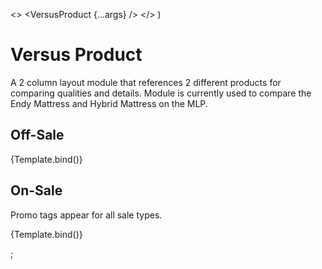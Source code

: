 
  <>
    <VersusProduct {...args} />
  </>
)

<Meta title='Modules/Versus Product' component={VersusProduct} />

# Versus Product

A 2 column layout module that references 2 different products for comparing qualities and details. Module is currently used to compare the Endy Mattress and Hybrid Mattress on the MLP.

## Off-Sale

<Canvas>
  <Story
    name='Versus Product - Off Sale'
    parameters={{
      layout: 'fullscreen'
    }}
    args={{
      locale: 'en',
      heading: 'Explore Endy Mattresses',
      productOne: {
        product: {
          name: 'The Endy Mattress',
          slug: '/endy-mattress',
          id: 1,
          priceRange: {
            minVariantPrice: 675
          }
        },
        recommendation: {
          heading: 'Recommended for:',
          subcopy:
            'All sleepers, whether you prefer resting on your front, back, or side. The award-winning Endy Mattress balances perfect comfort and support.'
        },
        features: [
          {
            heading: 'Responsive Rest',
            subcopy:
              'The Endy Mattress quickly bounces back to ensure your spine is properly supported throughout the night. Say goodbye to morning soreness!'
          },
          {
            heading: 'Perfect Firmness',
            subcopy:
              'Excellent support meets plush comfort. Experience award-winning sleep with the medium-firm Endy Mattress!'
          }
        ],
        productImage: {
          desktopImage: {
            _ref: 'image-22d23f0ee9188180f682adb17abb252535da74fd-960x622-jpg'
          },
          mobileImage: {
            _ref: 'image-22d23f0ee9188180f682adb17abb252535da74fd-960x622-jpg'
          },
          alt: 'Alt text is important'
        },
        productPill: 'MOST POPULAR'
      },
      productTwo: {
        product: {
          name: 'The Endy Mattress',
          slug: '/endy-mattress',
          id: 2,
          priceRange: {
            minVariantPrice: 895
          }
        },
        recommendation: {
          heading: 'Recommended for: ',
          subcopy:
            'Sleepers who want maximum levels of support from durable pocket coils—with the comfort of Endys award-winning foam.'
        },
        features: [
          {
            heading: 'Ergonomic Support',
            subcopy:
              'Hundreds of high-carbon steel coils offer unparalleled support and extra firmness in the areas that need it most.'
          },
          {
            heading: 'Added Airflow',
            subcopy:
              'Pocket coils complement our signature open-cell foam to create the most refreshing sleep experience of your life.'
          }
        ],
        productImage: {
          desktopImage: {
            _ref: 'image-6af546d4cdaabebb137c487557ebe81578b8f344-960x622-jpg'
          },
          mobileImage: {
            _ref: 'image-6af546d4cdaabebb137c487557ebe81578b8f344-960x622-jpg'
          },
          alt: 'Alt text is important'
        },
        productPill: 'EXTRA SUPPORT'
      },
      productReviews: [
        {
          domain_key: '1',
          product_score: 4.85714,
          total_reviews: 14
        },
        {
          domain_key: '2',
          product_score: 0,
          total_reviews: 14
        }
      ]
    }}
  >
    {Template.bind()}
  </Story>
</Canvas>

## On-Sale

Promo tags appear for all sale types.

<Canvas>
  <Story
    name='Versus Product - On Sale'
    parameters={{
      layout: 'fullscreen'
    }}
    args={{
      locale: 'en',
      heading: 'Explore Endy Mattresses',
      productOne: {
        product: {
          name: 'The Endy Mattress',
          slug: '/endy-mattress',
          id: 1,
          priceRange: {
            minVariantPrice: 675
          }
        },
        recommendation: {
          heading: 'Recommended for:',
          subcopy:
            'All sleepers, whether you prefer resting on your front, back, or side. The award-winning Endy Mattress balances perfect comfort and support.'
        },
        features: [
          {
            heading: 'Responsive Rest',
            subcopy:
              'The Endy Mattress quickly bounces back to ensure your spine is properly supported throughout the night. Say goodbye to morning soreness!'
          },
          {
            heading: 'Perfect Firmness',
            subcopy:
              'Excellent support meets plush comfort. Experience award-winning sleep with the medium-firm Endy Mattress!'
          }
        ],
        productImage: {
          desktopImage: {
            _ref: 'image-22d23f0ee9188180f682adb17abb252535da74fd-960x622-jpg'
          },
          mobileImage: {
            _ref: 'image-22d23f0ee9188180f682adb17abb252535da74fd-960x622-jpg'
          },
          alt: 'Alt text is important'
        },
        productPill: 'MOST POPULAR'
      },
      productTwo: {
        product: {
          name: 'The Endy Mattress',
          slug: '/endy-mattress',
          id: 2,
          priceRange: {
            minVariantPrice: 895
          }
        },
        recommendation: {
          heading: 'Recommended for: ',
          subcopy:
            'Sleepers who want maximum levels of support from durable pocket coils—with the comfort of Endys award-winning foam.'
        },
        features: [
          {
            heading: 'Ergonomic Support',
            subcopy:
              'Hundreds of high-carbon steel coils offer unparalleled support and extra firmness in the areas that need it most.'
          },
          {
            heading: 'Added Airflow',
            subcopy:
              'Pocket coils complement our signature open-cell foam to create the most refreshing sleep experience of your life.'
          }
        ],
        productImage: {
          desktopImage: {
            _ref: 'image-6af546d4cdaabebb137c487557ebe81578b8f344-960x622-jpg'
          },
          mobileImage: {
            _ref: 'image-6af546d4cdaabebb137c487557ebe81578b8f344-960x622-jpg'
          },
          alt: 'Alt text is important'
        },
        productPill: 'EXTRA SUPPORT'
      },
      sales: {
        discountValue: 50,
        productPillLabel: 'Promo',
        themeColor: '#c9ded9',
        saleType: 'Fixed Amount',
        discountValueProducts: [1, 2]
      },
      productReviews: [
        {
          domain_key: '1',
          product_score: 4.85714,
          total_reviews: 14
        },
        {
          domain_key: '2',
          product_score: 0,
          total_reviews: 14
        }
      ]
    }}
  >
    {Template.bind()}
  </Story>
</Canvas>

<ArgsTable of={VersusProduct} />

;
